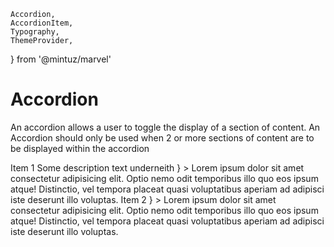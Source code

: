     Accordion,
    AccordionItem,
    Typography,
    ThemeProvider,
} from '@mintuz/marvel'

<Meta title="Components/Accordion" component={Accordion} />

# Accordion

An accordion allows a user to toggle the display of a section of content. An Accordion should only be used when 2 or more sections of content are to be displayed within the accordion

<Preview>
    <Story name="Default">
        <ThemeProvider>
            <Accordion>
                <AccordionItem
                    header={
                        <React.Fragment>
                            <Typography mt={0} mb={0} as="h2">
                                Item 1
                            </Typography>
                            <Typography as="p" mt={0} mb={0}>
                                Some description text underneith
                            </Typography>
                        </React.Fragment>
                    }
                >
                    <Typography as="p" mt={0} mb={0}>
                        Lorem ipsum dolor sit amet consectetur adipisicing elit.
                        Optio nemo odit temporibus illo quo eos ipsum atque!
                        Distinctio, vel tempora placeat quasi voluptatibus
                        aperiam ad adipisci iste deserunt illo voluptas.
                    </Typography>
                </AccordionItem>
                <AccordionItem
                    header={
                        <Typography mt={0} mb={0} as="h2">
                            Item 2
                        </Typography>
                    }
                >
                    <Typography as="p" mb={0}>
                        Lorem ipsum dolor sit amet consectetur adipisicing elit.
                        Optio nemo odit temporibus illo quo eos ipsum atque!
                        Distinctio, vel tempora placeat quasi voluptatibus
                        aperiam ad adipisci iste deserunt illo voluptas.
                    </Typography>
                </AccordionItem>
            </Accordion>
        </ThemeProvider>
    </Story>
</Preview>
